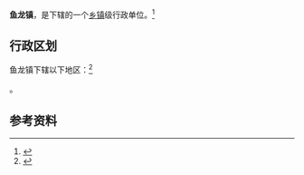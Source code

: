 {{中国乡级行政区|62/12/02/110/000}}

'''鱼龙镇'''，是{{PRC admin/fullname|62/12/02/110/000|3}}下辖的一个[[乡镇|乡镇]]级行政单位。<ref>{{PRC admin/ref sgc|{{PRC admin/parent|62/12/02/110/000}}}}</ref>

== 行政区划 ==

鱼龙镇下辖以下地区：<ref>{{PRC admin/ref sgc|62/12/02/110/000}}</ref>

{{PRC admin/children|62/12/02/110/000}}。

== 参考资料 ==

{{reflist}}

{{行政区划小作品}}
{{PRC admin/navcat|62/12/02/110/000}}